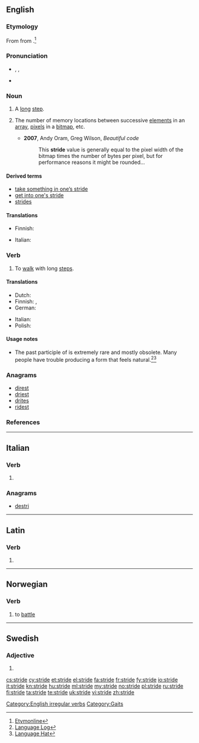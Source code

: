 {{also|stridé}}
==English==

===Etymology===
From {{etyl|ang|en}} {{term|stridan||to stride|lang=ang}} from {{proto|Germanic|strīdanan|lang=en}}.<ref>[http://www.etymonline.com/index.php?search=stride&searchmode=none Etymonline]</ref>

===Pronunciation===
* {{enPR|strīd}}, {{IPA|/straɪd/}}, {{SAMPA|/straId/}}
* {{audio|en-us-stride.ogg|Audio (US)}}

===Noun===
{{en-noun}}

# A [[long]] [[step]].
# {{computing}} The number of memory locations between successive [[element]]s in an [[array]], [[pixel]]s in a [[bitmap]], etc.
#* '''2007''', Andy Oram, Greg Wilson, ''Beautiful code''
#*: This '''stride''' value is generally equal to the pixel width of the bitmap times the number of bytes per pixel, but for performance reasons it might be rounded...

====Derived terms====
* [[take something in one’s stride]]
* [[get into one's stride]]
* [[strides]] {{qualifier|Australian|plural only}}

====Translations====
{{trans-top|long step}}
* Finnish: {{t|fi|harppaus}}
{{trans-mid}}
* Italian: {{t|it|falcata|f}}
{{trans-bottom}}

===Verb===
{{en-verb|strides|striding|strode|'''[[stridden]]''' ''or'' '''[[strode]]''' ''or'' '''[[strid]]'''}}

# {{intransitive}} To [[walk]] with long [[step]]s.

====Translations====
{{trans-top|to walk with long steps}}
* Dutch: {{t+|nl|schrijden}}
* Finnish: {{qualifier|once, take one long step}} {{t+|fi|harpata}}, {{qualifier|continuously}} {{t+|fi|harppoa}}
* German: {{t+|de|schreiten}}
{{trans-mid}}
* Italian: {{t|it|scavalcare}}
* Polish: {{t|pl|kroczyć}}
{{trans-bottom}}

====Usage notes====
* The past participle of {{term||stride}} is extremely rare and mostly obsolete. Many people have trouble producing a form that feels natural.<ref>[http://languagelog.ldc.upenn.edu/nll?p=737 Language Log]</ref><ref>[http://www.languagehat.com/archives/003282.php Language Hat]</ref>

===Anagrams===
* [[direst#English|direst]]
* [[driest#English|driest]]
* [[drites#English|drites]]
* [[ridest#English|ridest]]

===References===
<references />

[[Category:English irregular verbs]]
[[Category:Gaits]]

----

==Italian==

===Verb===
{{infl|it|verb form}}

# {{conjugation of|stridere||3|s|pres|ind|lang=it}}

===Anagrams===
* [[destri#Italian|destri]]

----

==Latin==

===Verb===
{{la-verb-form|strīde}}

# {{conjugation of|strido|strīdō|2|s|pres|act|imp|lang=la}}

----

==Norwegian==

===Verb===
{{infl|no|verb|head=[[å]] stride}}

# to [[battle]]

----

==Swedish==

===Adjective===
{{infl|sv|adjective form}}

# {{sv-adj-form-abs-def-m|strid}}

[[cs:stride]]
[[cy:stride]]
[[et:stride]]
[[el:stride]]
[[fa:stride]]
[[fr:stride]]
[[fy:stride]]
[[io:stride]]
[[it:stride]]
[[kn:stride]]
[[hu:stride]]
[[ml:stride]]
[[my:stride]]
[[no:stride]]
[[pl:stride]]
[[ru:stride]]
[[fi:stride]]
[[ta:stride]]
[[te:stride]]
[[uk:stride]]
[[vi:stride]]
[[zh:stride]]